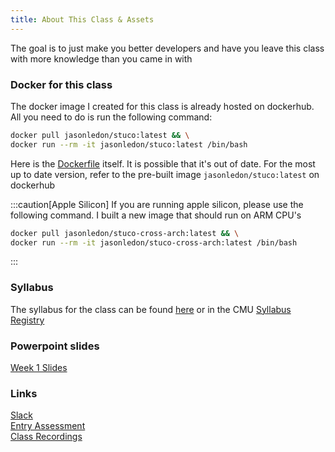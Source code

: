 ```yaml
---
title: About This Class & Assets
---
```



The goal is to just make you better developers and have you leave this class with more knowledge than you came in with

### Docker for this class

The docker image I created for this class is already hosted on dockerhub. All you need to do is run the following command:
```bash
docker pull jasonledon/stuco:latest && \
docker run --rm -it jasonledon/stuco:latest /bin/bash
```
Here is the [Dockerfile](/Dockerfile) itself. It is possible that it's out of date. For the most up to date version, refer to the pre-built image `jasonledon/stuco:latest` on dockerhub

:::caution[Apple Silicon]
If you are running apple silicon, please use the following command. I built a new image that should run on ARM CPU's
```bash
docker pull jasonledon/stuco-cross-arch:latest && \
docker run --rm -it jasonledon/stuco-cross-arch:latest /bin/bash
```
:::

### Syllabus
The syllabus for the class can be found [here](https://intro-to-cmdline-tools.jtledon.com/98172-Syllabus.docx) or in the CMU [Syllabus Registry](https://canvas.cmu.edu/courses/sis_course_id:syllabus-registry)

### Powerpoint slides

[Week 1 Slides](/StuCo-week1_v3.pptm)


### Links
[Slack](https://bit.ly/jledon-stuco-slack) \
[Entry Assessment](https://bit.ly/jledon-stuco-assessment) \
[Class Recordings](https://bit.ly/jledon-stuco-lectures)

